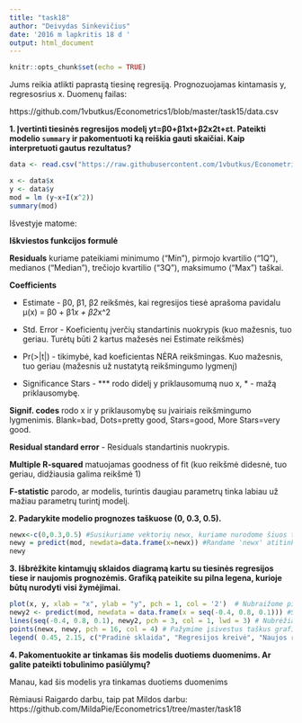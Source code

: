 ```yaml
---
title: "task18"
author: "Deivydas Sinkevičius"
date: '2016 m lapkritis 18 d '
output: html_document
---
```


```r
knitr::opts_chunk$set(echo = TRUE)
```

Jums reikia atlikti paprastą tiesinę regresiją. Prognozuojamas kintamasis y, regresosrius x. Duomenų failas:

https://github.com/1vbutkus/Econometrics1/blob/master/task15/data.csv

**1. Įvertinti tiesinės regresijos modelį yt=β0+β1xt+β2x2t+εt. Pateikti modelio `summary` ir pakomentuoti ką reiškia gauti skaičiai. Kaip interpretuoti gautus rezultatus?**
```r
data <- read.csv("https://raw.githubusercontent.com/1vbutkus/Econometrics1/master/task15/data.csv", header = TRUE)
```
```r
x <- data$x
y <- data$y
mod = lm (y~x+I(x^2))
summary(mod)
```
Išvestyje matome:

**Iškviestos funkcijos formulė**

**Residuals** 
kuriame pateikiami minimumo ("Min"), pirmojo kvartilio ("1Q"), medianos ("Median"), trečiojo kvartilio ("3Q"), maksimumo ("Max") taškai.

**Coefficients**

- Estimate - β0, β1, β2 reikšmės, kai regresijos tiesė aprašoma pavidalu µ(x) = β0 + β1*x + β2*x^2

- Std. Error - Koeficientų įverčių standartinis nuokrypis (kuo mažesnis, tuo geriau. Turėtų būti 2 kartus mažesės nei Estimate reikšmės)

- Pr(>|t|) - tikimybė, kad koeficientas NĖRA reikšmingas. Kuo mažesnis, tuo geriau (mažesnis už nustatytą reikšmingumo lygmenį)   

- Significance Stars - *** rodo didelį y priklausomumą nuo x, * - mažą priklausomybę.

**Signif. codes** rodo x ir y priklausomybę su įvairiais reikšmingumo lygmenimis. Blank=bad, Dots=pretty good, Stars=good, More Stars=very good.

**Residual standard error** - Residuals standartinis nuokrypis.

**Multiple R-squared** matuojamas goodness of fit (kuo reikšmė didesnė, tuo geriau, didžiausia galima reikšmė 1)

**F-statistic** parodo, ar modelis, turintis daugiau parametrų tinka labiau už mažiau parametrų turintį modelį.

**2. Padarykite modelio prognozes taškuose (0, 0.3, 0.5).**
```r
newx<-c(0,0.3,0.5) #Susikuriame vektorių newx, kuriame nurodome šiuos taškus
newy = predict(mod, newdata=data.frame(x=newx)) #Randame 'newx' atitinkamą koordinatę 'newy'
newy
```
**3. Išbrėžkite kintamųjų sklaidos diagramą kartu su tiesinės regresijos tiese ir naujomis prognozėmis. Grafiką pateikite su pilna legena, kurioje būtų nurodyti visi žymėjimai.**
```r
plot(x, y, xlab = "x", ylab = "y", pch = 1, col = '2')  # Nubraižome pirminių duomenų sklaidą
newy2 <- predict(mod, newdata = data.frame(x = seq(-0.4, 0.8, 0.1))) #Susikuriame newy2 tam, kad nubrėžtume regresijos kreivę.
lines(seq(-0.4, 0.8, 0.1), newy2, pch = 3, col = 1, lwd = 3) # Nubrėžiame regresijos kreivę
points(newx, newy, pch = 16, col = 4) # Pažymime įsivestus taškus grafike
legend( 0.45, 2.15, c("Pradinė sklaida", "Regresijos kreivė", "Naujos reikšmės"), lty = c(0, 1, 0), pch = c(1, 3, 16), col = c('2','1','4'))  # Susikuriame legendą
```

**4. Pakomentuokite ar tinkamas šis modelis duotiems duomenims. Ar galite pateikti tobulinimo pasiūlymų?**

Manau, kad šis modelis yra tinkamas duotiems duomenims


Rėmiausi Raigardo darbu, taip pat Mildos darbu: https://github.com/MildaPie/Econometrics1/tree/master/task18

